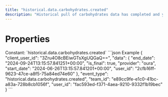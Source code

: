 ```yaml
---
title: "historical.data.carbohydrates.created"
description: "Historical pull of carbohydrates data has completed and you can now pull data for this resource."
---
```

# Properties
<ResponseField name="event_type" type="const string" required="true">
Constant: `historical.data.carbohydrates.created`
</ResponseField>
<ResponseField name="team_id" type="string" required="true">
</ResponseField>
<ResponseField name="user_id" type="string" required="true">
</ResponseField>
<ResponseField name="client_user_id" type="string" required="true">
</ResponseField>
<ResponseField name="data" type="HistoricalDataCreated" required="true">
<Expandable title="HistoricalDataCreated" defaultOpen="true">
<ResponseField name="user_id" type="string" required="true">
</ResponseField>
<ResponseField name="start_date" type="string" required="true">
</ResponseField>
<ResponseField name="end_date" type="string" required="true">
</ResponseField>
<ResponseField name="is_final" type="boolean" required="true">
</ResponseField>
<ResponseField name="provider" type="string" required="true">
</ResponseField>
</Expandable>
</ResponseField>
<ResponseExample>
```json Example
{
  "client_user_id": "3Zru4O8cBEiwGTsXgUQGaQ==",
  "data": {
    "end_date": "2024-09-24T13:15:57.841251+00:00",
    "is_final": true,
    "provider": "oura",
    "start_date": "2024-06-26T13:15:57.841201+00:00",
    "user_id": "2cfb16ff-9623-47ce-a8f5-75a84ed74e60"
  },
  "event_type": "historical.data.carbohydrates.created",
  "team_id": "e89cc9fe-e1c0-41bc-a83a-728b8cb1056f",
  "user_id": "fac593ed-f371-4aea-9210-9332f1b19bec"
}
```
</ResponseExample>
